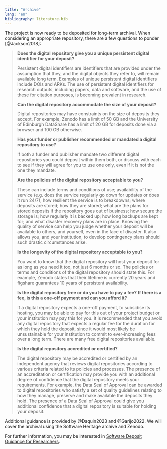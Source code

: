 ```yaml
---
title: "Archive"
lang: "en"
bibliography: literature.bib
---
```


The project is now ready to be deposited for long-term archival. When considering an appropriate repository, there are a few questions to ponder [@Jackson2018]:

> __Does the digital repository give you a unique persistent digital identifier for your deposit?__
> 
> Persistent digital identifiers are identifiers that are provided under the assumption that they, and the digital objects they refer to, will remain available long term. Examples of unique persistent digital identifiers include DOIs and ARKs. The use of persistent digital identifiers for research outputs, including papers, data and software, and the use of these for citation purposes, is becoming prevalent in research.
> 
> __Can the digital repository accommodate the size of your deposit?__
> 
> Digital repositories may have constraints on the size of deposits they accept. For example, Zenodo has a limit of 50 GB and the University of Edinburgh DataShare has a limit of 20 GB for deposits done via a browser and 100 GB otherwise.
> 
> __Has your funder or publisher recommended or mandated a digital repository to use?__
> 
> If both a funder and publisher mandate two different digital repositories you could deposit within them both, or discuss with each to see if they will agree for you to use one only, even if it is not the one they mandate.
> 
> __Are the policies of the digital repository acceptable to you?__
> 
> These can include terms and conditions of use; availability of the service (e.g. does the service regularly go down for updates or does it run 24/7); how resilient the service is to breakdowns; where deposits are stored; how they are stored; what are the plans for stored deposits if the repository goes out of business; how secure the storage is; how regularly it is backed up; how long backups are kept for; and what disaster recovery plans are in place. Knowing the quality of service can help you judge whether your deposit will be available to others, and yourself, even in the face of disaster. It also allows you, and your institution, to develop contingency plans should such drastic circumstances arise.
> 
> __Is the longevity of the digital repository acceptable to you?__
> 
> You want to know that the digital repository will host your deposit for as long as you need it too, not just 6 months or so. The policies or terms and conditions of the digital repository should state this. For example, Zenodo states that their lifetime is currently 20 years and figshare guarantees 10 years of persistent availability.
> 
> __Is the digital repository free or do you have to pay a fee?__
> __If there is a fee, is this a one-off payment and can you afford it?__
> 
> If a digital repository expects a one-off payment, to subsidise its hosting, you may be able to pay for this out of your project budget or your institution may pay this for you. It is recommended that you avoid any digital repository that expects a regular fee for the duration for which they hold the deposit, since it would most likely be unsustainable for your institution to commit to ever-increasing fees over a long term. There are many free digital repositories available.
> 
> __Is the digital repository accredited or certified?__
> 
> The digital repository may be accredited or certified by an independent agency that reviews digital repositories according to various criteria related to its policies and processes. The presence of an accreditation or certification may provide you with an additional degree of confidence that the digital repository meets your requirements. For example, the Data Seal of Approval can be awarded to digital repositories who satisfy a set of quality guidelines relating to how they manage, preserve and make available the deposits they hold. The presence of a Data Seal of Approval could give you additional confidence that a digital repository is suitable for holding your deposit.

Additional guidance is provided by @Daquin2023 and @Garijo2022. We will cover the archival using the Software Heritage archive and Zenodo.

For further information, you may be interested in [Software Deposit Guidance for Researchers](https://softwaresaved.github.io/software-deposit-guidance/).
